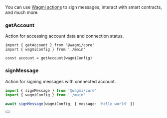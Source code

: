 
You can use [Wagmi actions](https://wagmi.sh/core/actions/getAccount) to sign messages, interact with smart contracts, and much more.

### getAccount

Action for accessing account data and connection status.

```tsx
import { getAccount } from '@wagmi/core'
import { wagmiConfig } from './main'

const account = getAccount(wagmiConfig)
```

### signMessage

Action for signing messages with connected account.

```ts
import { signMessage } from '@wagmi/core'
import { wagmiConfig } from './main'

await signMessage(wagmiConfig, { message: 'hello world' })
```

<Button name="Learn More" url="https://wagmi.sh/core/actions/readContract" />